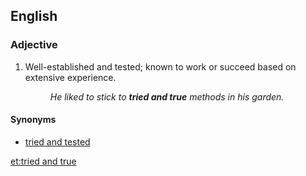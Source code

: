 ==English==

===Adjective===
{{en-adj|pos=[[tried]] and [[true]]|-}}

# {{idiomatic}} Well-established and tested; known to work or succeed based on extensive experience.
#:''He liked to stick to '''tried and true''' methods in his garden.''

====Synonyms====
* [[tried and tested]]

[[et:tried and true]]